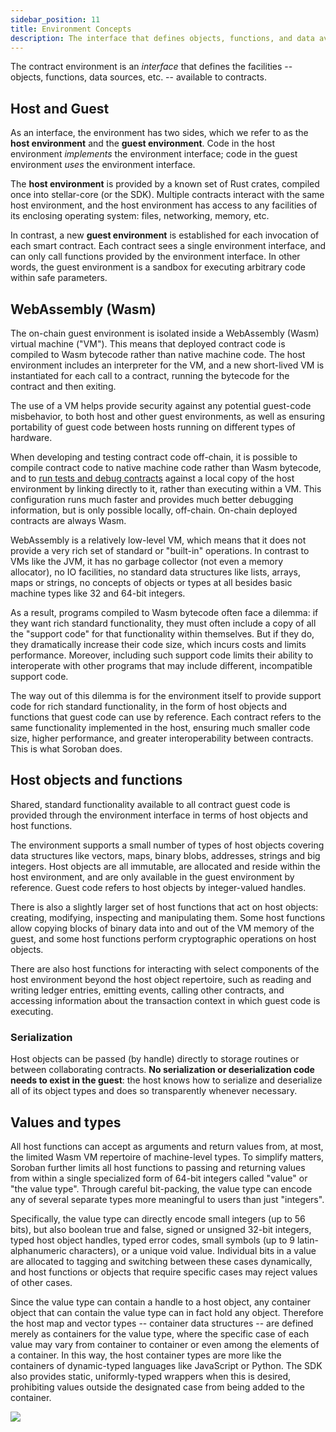 ```yaml
---
sidebar_position: 11
title: Environment Concepts
description: The interface that defines objects, functions, and data available to smart contracts.
---
```


<head>
  <title>
    {`The interface that defines objects, functions, and data available to smart
    contracts.`}
  </title>
  <meta charSet="utf-8" />
  <meta
    property="og:title"
    content="The interface that defines objects, functions, and data available to smart contracts."
  />
  <meta
    property="og:description"
    content="Learn about the interface environment that defines the objects, functions, data sources, and more that are available in smart contracts."
  />
</head>

The contract environment is an _interface_ that defines the facilities -- objects, functions, data sources, etc. -- available to contracts.

## Host and Guest

As an interface, the environment has two sides, which we refer to as the **host environment** and the **guest environment**. Code in the host environment _implements_ the environment interface; code in the guest environment _uses_ the environment interface.

The **host environment** is provided by a known set of Rust crates, compiled once into stellar-core (or the SDK). Multiple contracts interact with the same host environment, and the host environment has access to any facilities of its enclosing operating system: files, networking, memory, etc.

In contrast, a new **guest environment** is established for each invocation of each smart contract. Each contract sees a single environment interface, and can only call functions provided by the environment interface. In other words, the guest environment is a sandbox for executing arbitrary code within safe parameters.

## WebAssembly (Wasm)

The on-chain guest environment is isolated inside a WebAssembly (Wasm) virtual machine ("VM"). This means that deployed contract code is compiled to Wasm bytecode rather than native machine code. The host environment includes an interpreter for the VM, and a new short-lived VM is instantiated for each call to a contract, running the bytecode for the contract and then exiting.

The use of a VM helps provide security against any potential guest-code misbehavior, to both host and other guest environments, as well as ensuring portability of guest code between hosts running on different types of hardware.

When developing and testing contract code off-chain, it is possible to compile contract code to native machine code rather than Wasm bytecode, and to [run tests and debug contracts](../errors-and-debugging/debugging.mdx) against a local copy of the host environment by linking directly to it, rather than executing within a VM. This configuration runs much faster and provides much better debugging information, but is only possible locally, off-chain. On-chain deployed contracts are always Wasm.

WebAssembly is a relatively low-level VM, which means that it does not provide a very rich set of standard or "built-in" operations. In contrast to VMs like the JVM, it has no garbage collector (not even a memory allocator), no IO facilities, no standard data structures like lists, arrays, maps or strings, no concepts of objects or types at all besides basic machine types like 32 and 64-bit integers.

As a result, programs compiled to Wasm bytecode often face a dilemma: if they want rich standard functionality, they must often include a copy of all the "support code" for that functionality within themselves. But if they do, they dramatically increase their code size, which incurs costs and limits performance. Moreover, including such support code limits their ability to interoperate with other programs that may include different, incompatible support code.

The way out of this dilemma is for the environment itself to provide support code for rich standard functionality, in the form of host objects and functions that guest code can use by reference. Each contract refers to the same functionality implemented in the host, ensuring much smaller code size, higher performance, and greater interoperability between contracts. This is what Soroban does.

## Host objects and functions

Shared, standard functionality available to all contract guest code is provided through the environment interface in terms of host objects and host functions.

The environment supports a small number of types of host objects covering data structures like vectors, maps, binary blobs, addresses, strings and big integers. Host objects are all immutable, are allocated and reside within the host environment, and are only available in the guest environment by reference. Guest code refers to host objects by integer-valued handles.

There is also a slightly larger set of host functions that act on host objects: creating, modifying, inspecting and manipulating them. Some host functions allow copying blocks of binary data into and out of the VM memory of the guest, and some host functions perform cryptographic operations on host objects.

There are also host functions for interacting with select components of the host environment beyond the host object repertoire, such as reading and writing ledger entries, emitting events, calling other contracts, and accessing information about the transaction context in which guest code is executing.

### Serialization

Host objects can be passed (by handle) directly to storage routines or between collaborating contracts. **No serialization or deserialization code needs to exist in the guest**: the host knows how to serialize and deserialize all of its object types and does so transparently whenever necessary.

## Values and types

All host functions can accept as arguments and return values from, at most, the limited Wasm VM repertoire of machine-level types. To simplify matters, Soroban further limits all host functions to passing and returning values from within a single specialized form of 64-bit integers called "value" or "the value type". Through careful bit-packing, the value type can encode any of several separate types more meaningful to users than just "integers".

Specifically, the value type can directly encode small integers (up to 56 bits), but also boolean true and false, signed or unsigned 32-bit integers, typed host object handles, typed error codes, small symbols (up to 9 latin-alphanumeric characters), or a unique void value. Individual bits in a value are allocated to tagging and switching between these cases dynamically, and host functions or objects that require specific cases may reject values of other cases.

Since the value type can contain a handle to a host object, any container object that can contain the value type can in fact hold any object. Therefore the host map and vector types -- container data structures -- are defined merely as containers for the value type, where the specific case of each value may vary from container to container or even among the elements of a container. In this way, the host container types are more like the containers of dynamic-typed languages like JavaScript or Python. The SDK also provides static, uniformly-typed wrappers when this is desired, prohibiting values outside the designated case from being added to the container.

![](/assets/diagrams/environment-concepts.png)

